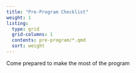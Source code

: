 ```yaml
---
title: "Pre-Program Checklist"
weight: 1
listing:
  type: grid
  grid-columns: 1
  contents: pre-program/*.qmd
  sort: weight
---
```


Come prepared to make the most of the program